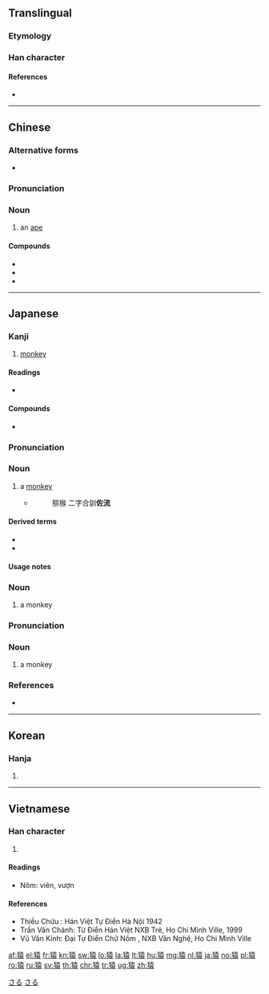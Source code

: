 {{also|猨}}
==Translingual==

===Etymology===
{{Han compound|犬|alt1=犭|袁|ls=psc|c1=s|c2=p}}

===Han character===
{{Han char|rn=94|rad=犬|as=10|sn=13|four=44232|canj=KHGRV|ids=⿰犭袁}}

====References====
* {{Han ref|kx=0716.190|dkj=20584|dj=1128.090|hdz=21361.150|uh=733F|ud=29503|bh=B7E1|bd=47073}}

----
==Chinese==
{{zh-forms}}

===Alternative forms===
* {{zh-l|猨}}

===Pronunciation===
{{zh-pron
|m=yuán
|c=jyun4
|mc=y
|oc=y
|cat=n
}}

===Noun===
{{zh-noun}}

# an [[ape]]

====Compounds====
* {{zh-l|猿猴}}
* {{zh-l|猿人}}
* {{zh-l|類人猿}}

{{zh-cat|Primates}}
----

==Japanese==

===Kanji===
{{ja-kanji|grade=c|rs=犬10}}

# [[monkey]]

====Readings====
* {{ja-readings|goon=[[おん]] (on)|kanon=[[えん]] (en)|kun=[[さる]] (saru), [[ましら]] (mashira)}}

====Compounds====
* {{ja-l|猿臂}}

===Pronunciation===
{{wikipedia|lang=ja|サル}}
{{ja-kanjitab|yomi=k|さる}}
{{ja-pron|acc=a|y=k|さる}}

===Noun===
{{ja-noun|さる|サル}}

# a [[monkey]]
#* {{RQ:Konkōmyō Saishōōkyō Ongi|10 (back)}}
#*: 猕猴 二字合訓'''佐流'''

====Derived terms====
* {{ja-r|日%本%猿|ニ%ホン%ザル}}
* {{ja-r|猿も木から落ちる|さる も き から おちる}}

====Usage notes====
{{U:ja:biology|サル}}

[[Category:Japanese basic words|さる]]
[[Category:ja:Monkeys|さる]]

===Noun===
{{ja-kanjitab|yomi=k|まし}}
{{ja-noun|まし}}

# {{lb|ja|archaic|sort=まし}} a monkey

===Pronunciation===
{{ja-kanjitab|yomi=k|ましら}}
{{ja-pron|acc=h|acc2=a|y=k|ましら}}

===Noun===
{{ja-noun|ましら}}

# {{lb|ja|archaic|sort=ましら}} a monkey

===References===
* {{R:Konkōmyō Saishōōkyō Ongi}}

----

==Korean==

===Hanja===
{{ko-hanja|hangeul=원|eumhun=|rv=won|mr=wŏn|y=wen}}

# {{defn|lang=ko|sort=犬10}}

----

==Vietnamese==

===Han character===
{{vi-hantu|[[viên]], [[vượn]], [[ươi]]|rs=犬10}}

# {{defn|lang=vi|sort=犬10}}

====Readings====
* Nôm: viên, vượn

====References====
* Thiều Chửu : Hán Việt Tự Điển Hà Nội 1942
* Trần Văn Chánh: Từ Điển Hán Việt NXB Trẻ, Ho Chi Minh Ville, 1999
* Vũ Văn Kính: Đại Tự Điển Chữ Nôm , NXB Văn Nghệ, Ho Chi Minh Ville

[[af:猿]]
[[el:猿]]
[[fr:猿]]
[[kn:猿]]
[[sw:猿]]
[[lo:猿]]
[[la:猿]]
[[lt:猿]]
[[hu:猿]]
[[mg:猿]]
[[nl:猿]]
[[ja:猿]]
[[no:猿]]
[[pl:猿]]
[[ro:猿]]
[[ru:猿]]
[[sv:猿]]
[[th:猿]]
[[chr:猿]]
[[tr:猿]]
[[ug:猿]]
[[zh:猿]]